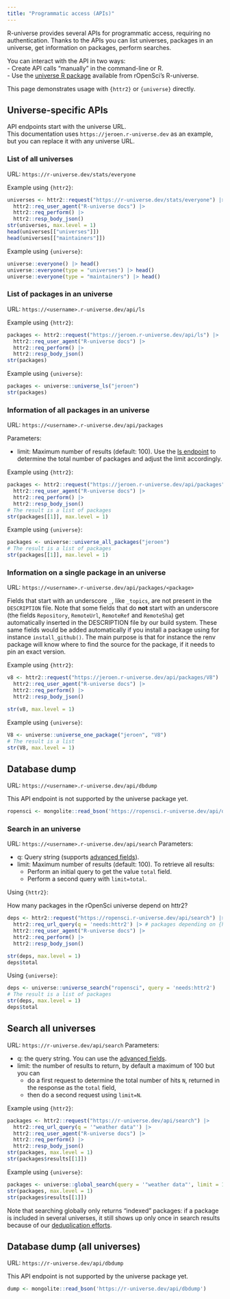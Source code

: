 ```yaml
---
title: "Programmatic access (APIs)"
---
```


R-universe provides several APIs for programmatic access, requiring no authentication.
Thanks to the APIs you can list universes, packages in an universe, get information on packages, perform searches.

You can interact with the API in two ways:  
- Create API calls "manually" in the command-line or R.  
- Use the [universe R package](https://docs.ropensci.org/universe/) available from rOpenSci's R-universe.  

This page demonstrates usage with `{httr2}` or `{universe}` directly.

## Universe-specific APIs

API endpoints start with the universe URL.  
This documentation uses `https://jeroen.r-universe.dev` as an example, but you can replace it with any universe URL.  

### List of all universes

URL: `https://r-universe.dev/stats/everyone`

Example using `{httr2}`:

```r
universes <- httr2::request("https://r-universe.dev/stats/everyone") |>
  httr2::req_user_agent("R-universe docs") |>
  httr2::req_perform() |>
  httr2::resp_body_json()
str(universes, max.level = 1)
head(universes[["universes"]])
head(universes[["maintainers"]])
```

Example using `{universe}`:

```r
universe::everyone() |> head()
universe::everyone(type = "universes") |> head()
universe::everyone(type = "maintainers") |> head()
```

### List of packages in an universe {#ls}

URL: `https://<username>.r-universe.dev/api/ls`

Example using `{httr2}`:

```r
packages <- httr2::request("https://jeroen.r-universe.dev/api/ls") |>
  httr2::req_user_agent("R-universe docs") |>
  httr2::req_perform() |>
  httr2::resp_body_json()
str(packages)
```

Example using `{universe}`:

```r
packages <- universe::universe_ls("jeroen")
str(packages)
```
   
### Information of all packages in an universe  

URL: `https://<username>.r-universe.dev/api/packages`

Parameters:

- limit: Maximum number of results (default: 100). Use the [ls endpoint](#ls) to determine the total number of packages and adjust the limit accordingly.

Example using `{httr2}`:

```r
packages <- httr2::request("https://jeroen.r-universe.dev/api/packages") |>
  httr2::req_user_agent("R-universe docs") |>
  httr2::req_perform() |>
  httr2::resp_body_json()
# The result is a list of packages
str(packages[[1]], max.level = 1)
```

Example using `{universe}`:

```r
packages <- universe::universe_all_packages("jeroen")
# The result is a list of packages
str(packages[[1]], max.level = 1)
```


   
### Information on a single package in an universe {#api-pkg}

URL: `https://<username>.r-universe.dev/api/packages/<package>`

Fields that start with an underscore `_`, like `_topics`, are not present in the `DESCRIPTION` file.
Note that some fields that do **not** start with an underscore (the fields `Repository`, `RemoteUrl`, `RemoteRef` and `RemoteSha`) get automatically inserted in the DESCRIPTION file by our build system. 
These same fields would be added automatically if you install a package using for instance `install_github()`. 
The main purpose is that for instance the renv package will know where to find the source for the package, if it needs to pin an exact version.

Example using `{httr2}`:

```r
v8 <- httr2::request("https://jeroen.r-universe.dev/api/packages/V8") |>
  httr2::req_user_agent("R-universe docs") |>
  httr2::req_perform() |>
  httr2::resp_body_json()

str(v8, max.level = 1)
```
   
Example using `{universe}`:

```r
V8 <- universe::universe_one_package("jeroen", "V8")
# The result is a list
str(V8, max.level = 1)
```

## Database dump 

URL: `https://<username>.r-universe.dev/api/dbdump`

This API endpoint is not supported by the universe package yet.

```r
ropensci <- mongolite::read_bson('https://ropensci.r-universe.dev/api/dbdump')
```

### Search in an universe

URL: `https://<username>.r-universe.dev/api/search`
Parameters:

- q: Query string (supports [advanced fields](/browse/search.html)).
- limit: Maximum number of results (default: 100). To retrieve all results:
    - Perform an initial query to get the value `total` field.
    - Perform a second query with `limit=total`.

Using `{httr2}`:

How many packages in the rOpenSci universe depend on httr2?

```r
deps <- httr2::request("https://ropensci.r-universe.dev/api/search") |>
  httr2::req_url_query(q = 'needs:httr2') |> # packages depending on {httr2}
  httr2::req_user_agent("R-universe docs") |>
  httr2::req_perform() |>
  httr2::resp_body_json()

str(deps, max.level = 1)
deps$total
```

Using `{universe}`:

```r
deps <- universe::universe_search("ropensci", query = 'needs:httr2')
# The result is a list of packages
str(deps, max.level = 1)
deps$total
```


## Search all universes

URL: `https://r-universe.dev/api/search`
Parameters:

- q: the query string. You can use the [advanced fields](/browse/search.html).
- limit: the number of results to return, by default a maximum of 100 but you can
    - do a first request to determine the total number of hits `N`, returned in the response as the `total` field,
    - then do a second request using `limit=N`.

Example using `{httr2}`:

```r
packages <- httr2::request("https://r-universe.dev/api/search") |>
  httr2::req_url_query(q = '"weather data"') |>
  httr2::req_user_agent("R-universe docs") |>
  httr2::req_perform() |>
  httr2::resp_body_json()
str(packages, max.level = 1)
str(packages$results[[1]])
```

Example using `{universe}`:

```r
packages <- universe::global_search(query = '"weather data"', limit = 100L)
str(packages, max.level = 1)
str(packages$results[[1]])
```

Note that searching globally only returns "indexed" packages: if a package is included in several universes, it still shows up only once in search results because of our [deduplication efforts](#deduplication).

## Database dump (all universes)

URL: `https://r-universe.dev/api/dbdump`

This API endpoint is not supported by the universe package yet.

```r
dump <- mongolite::read_bson('https://r-universe.dev/api/dbdump')
```
